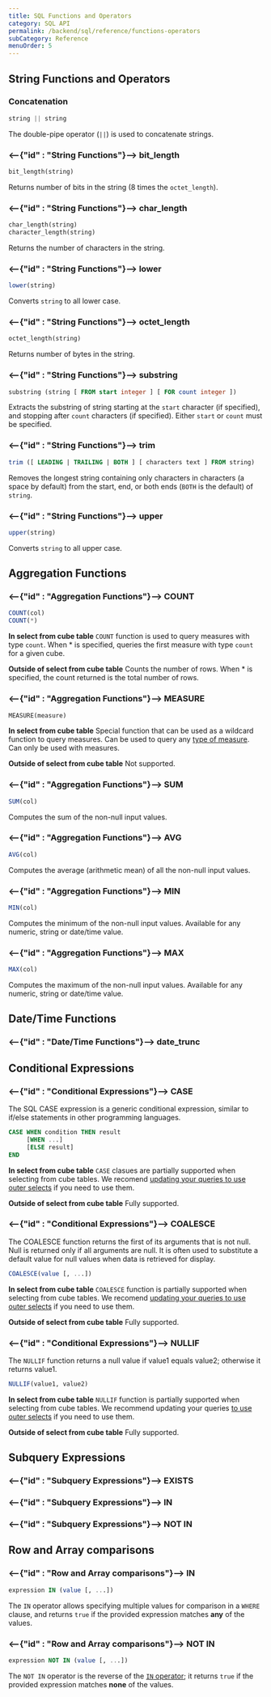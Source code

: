 ```yaml
---
title: SQL Functions and Operators
category: SQL API
permalink: /backend/sql/reference/functions-operators
subCategory: Reference
menuOrder: 5
---
```


## String Functions and Operators

### Concatenation

```sql
string || string
```

The double-pipe operator (`||`) is used to concatenate strings.

### <--{"id" : "String Functions"}--> bit_length

```sql
bit_length(string)
```

Returns number of bits in the string (8 times the `octet_length`).

### <--{"id" : "String Functions"}--> char_length

```sql
char_length(string)
character_length(string)
```

Returns the number of characters in the string.

### <--{"id" : "String Functions"}--> lower

```sql
lower(string)
```

Converts `string` to all lower case.

### <--{"id" : "String Functions"}--> octet_length

```sql
octet_length(string)
```

Returns number of bytes in the string.

### <--{"id" : "String Functions"}--> substring

```sql
substring (string [ FROM start integer ] [ FOR count integer ])
```

Extracts the substring of string starting at the `start` character (if
specified), and stopping after `count` characters (if specified). Either `start`
or `count` must be specified.

### <--{"id" : "String Functions"}--> trim

```sql
trim ([ LEADING | TRAILING | BOTH ] [ characters text ] FROM string)
```

Removes the longest string containing only characters in characters (a space by
default) from the start, end, or both ends (`BOTH` is the default) of `string`.

### <--{"id" : "String Functions"}--> upper

```sql
upper(string)
```

Converts `string` to all upper case.

## Aggregation Functions

### <--{"id" : "Aggregation Functions"}--> COUNT

```sql
COUNT(col)
COUNT(*)
```

**In select from cube table** `COUNT` function is used to query measures with
type `count`. When \* is specified, queries the first measure with type `count`
for a given cube.

**Outside of select from cube table** Counts the number of rows. When \* is
specified, the count returned is the total number of rows.

### <--{"id" : "Aggregation Functions"}--> MEASURE

```sql
MEASURE(measure)
```

**In select from cube table** Special function that can be used as a wildcard
function to query measures. Can be used to query any [type of
measure][ref-schema-ref-measure-types]. Can only be used with measures.

[ref-schema-ref-measure-types]:
  /schema/reference/types-and-formats#measures-types

**Outside of select from cube table** Not supported.

### <--{"id" : "Aggregation Functions"}--> SUM

```sql
SUM(col)
```

Computes the sum of the non-null input values.

### <--{"id" : "Aggregation Functions"}--> AVG

```sql
AVG(col)
```

Computes the average (arithmetic mean) of all the non-null input values.

### <--{"id" : "Aggregation Functions"}--> MIN

```sql
MIN(col)
```

Computes the minimum of the non-null input values. Available for any numeric,
string or date/time value.

### <--{"id" : "Aggregation Functions"}--> MAX

```sql
MAX(col)
```

Computes the maximum of the non-null input values. Available for any numeric,
string or date/time value.

## Date/Time Functions

### <--{"id" : "Date/Time Functions"}--> date_trunc

## Conditional Expressions

### <--{"id" : "Conditional Expressions"}--> CASE

The SQL CASE expression is a generic conditional expression, similar to if/else
statements in other programming languages.

```sql
CASE WHEN condition THEN result
     [WHEN ...]
     [ELSE result]
END
```

**In select from cube table** `CASE` clasues are partially supported when
selecting from cube tables. We recomend
[updating your queries to use outer selects](/backend/sql#querying-fundamentals)
if you need to use them.

**Outside of select from cube table** Fully supported.

### <--{"id" : "Conditional Expressions"}--> COALESCE

The COALESCE function returns the first of its arguments that is not null. Null
is returned only if all arguments are null. It is often used to substitute a
default value for null values when data is retrieved for display.

```sql
COALESCE(value [, ...])
```

**In select from cube table** `COALESCE` function is partially supported when
selecting from cube tables. We recomend
[updating your queries to use outer selects](/backend/sql#querying-fundamentals)
if you need to use them.

**Outside of select from cube table** Fully supported.

### <--{"id" : "Conditional Expressions"}--> NULLIF

The `NULLIF` function returns a null value if value1 equals value2; otherwise it
returns value1.

```sql
NULLIF(value1, value2)
```

**In select from cube table** `NULLIF` function is partially supported when
selecting from cube tables. We recommend updating your queries
[to use outer selects](/backend/sql#querying-fundamentals) if you need to use
them.

**Outside of select from cube table** Fully supported.

## Subquery Expressions

### <--{"id" : "Subquery Expressions"}--> EXISTS

### <--{"id" : "Subquery Expressions"}--> IN

### <--{"id" : "Subquery Expressions"}--> NOT IN

## Row and Array comparisons

### <--{"id" : "Row and Array comparisons"}--> IN

```sql
expression IN (value [, ...])
```

The `IN` operator allows specifying multiple values for comparison in a `WHERE`
clause, and returns `true` if the provided expression matches **any** of the
values.

### <--{"id" : "Row and Array comparisons"}--> NOT IN

```sql
expression NOT IN (value [, ...])
```

The `NOT IN` operator is the reverse of the [`IN`
operator][self-ref-row-array-in]; it returns `true` if the provided expression
matches **none** of the values.

[self-ref-row-array-in]: #row-and-array-comparisons-in
